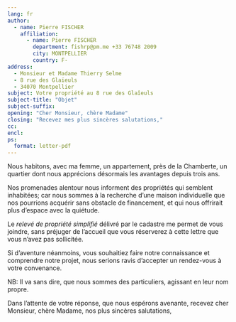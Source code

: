 ```yaml
---
lang: fr
author:
  - name: Pierre FISCHER
    affiliation:
      - name: Pierre FISCHER
        department: fishrp@pm.me +33 76748 2009
        city: MONTPELLIER
        country: F-
address:
  - Monsieur et Madame Thierry Selme
  - 8 rue des Glaïeuls
  - 34070 Montpellier
subject: Votre propriété au 8 rue des Glaîeuls
subject-title: "Objet"
subject-suffix: 
opening: "Cher Monsieur, chère Madame"
closing: "Recevez mes plus sincères salutations,"
cc:
encl:
ps: 
  format: letter-pdf
---
```


Nous habitons, avec ma femme, un appartement, près de la Chamberte, un quartier dont nous apprécions désormais les avantages depuis trois ans.

Nos promenades alentour nous informent des propriétés qui semblent inhabitées; car nous sommes à la recherche d'une maison individuelle que nos pourrions acquérir sans obstacle de financement, et qui nous offrirait plus d'espace avec la quiétude.

Le *relevé de propriété simplifié* délivré par le cadastre me permet de vous joindre, sans préjuger de l'accueil que vous réserverez à cette lettre que vous n'avez pas sollicitée.

Si d'aventure néanmoins, vous souhaitiez faire notre connaissance et comprendre notre projet, nous serions ravis d'accepter un rendez-vous à votre convenance.

NB: Il va sans dire, que nous sommes des particuliers, agissant en leur nom propre.

Dans l'attente de votre réponse, que nous espérons avenante, recevez cher Monsieur, chère Madame, nos plus sincères salutations,
